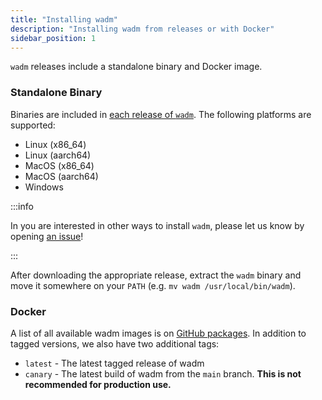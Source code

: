 ```yaml
---
title: "Installing wadm"
description: "Installing wadm from releases or with Docker"
sidebar_position: 1
---
```


<head>
  <meta name="robots" content="noindex">
</head>

`wadm` releases include a standalone binary and Docker image.

### Standalone Binary

Binaries are included in [each release of `wadm`](https://github.com/wasmCloud/wadm/releases/latest). The following platforms are supported:

- Linux (x86_64)
- Linux (aarch64)
- MacOS (x86_64)
- MacOS (aarch64)
- Windows

:::info

In you are interested in other ways to install `wadm`, please let us know by opening [an issue](https://github.com/wasmCloud/wadm/issues)!

:::

After downloading the appropriate release, extract the `wadm` binary and move it somewhere on your `PATH` (e.g. `mv wadm /usr/local/bin/wadm`).

### Docker

A list of all available wadm images is on [GitHub packages](https://github.com/wasmCloud/wadm/pkgs/container/wadm). In addition to tagged versions, we also have two additional tags:

- `latest` - The latest tagged release of wadm
- `canary` - The latest build of wadm from the `main` branch. **This is not recommended for production use.**
